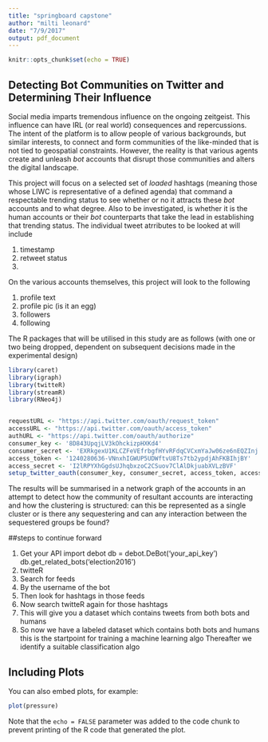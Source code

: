 ```yaml
---
title: "springboard capstone"
author: "milti leonard"
date: "7/9/2017"
output: pdf_document
---
```


```r
knitr::opts_chunk$set(echo = TRUE)
```

## Detecting Bot Communities on Twitter and Determining Their Influence

Social media imparts tremendous influence on the ongoing zeitgeist. This influence can have IRL (or real world) consequences and repercussions. The intent of the platform is to allow people of various backgrounds, but similar interests, to connect and form communities of the like-minded that is not tied to geospatial constraints. However, the reality is that various agents create and unleash *bot* accounts that disrupt those communities and alters the digital landscape.

This project will focus on a selected set of *loaded* hashtags (meaning those whose LIWC is representative of a defined agenda) that command a respectable trending status to see whether or no it attracts these *bot* accounts and to what degree. Also to be investigated, is whether it is the human accounts or their *bot* counterparts that take the lead in establishing that trending status. The individual tweet atrributes to be looked at will include 

1. timestamp
2. retweet status
3. 

On the various accounts themselves, this project will look to the following

1. profile text
2. profile pic (is it an egg)
3. followers
4. following

The R packages that will be utilised in this study are as follows (with one or two being dropped, dependent on subsequent decisions made in the experimental design)

```r
library(caret)
library(igraph)
library(twitteR)
library(streamR)
library(RNeo4j)


requestURL <- "https://api.twitter.com/oauth/request_token"
accessURL <- "https://api.twitter.com/oauth/access_token"
authURL <- "https://api.twitter.com/oauth/authorize"
consumer_key <- '8D843UpqjLV3kOhckizpHXKd4'
consumer_secret <- 'EXRkgexU1KLCZFeVEfrbgfHYvRFdqCVCxmYaJw06ze6nEQZInj'
access_token <- '1240280636-VNnxhIGWUP5UDWftvU8Ts7tb2ypdjAhFKBIhjBY'
access_secret <- 'I2lRPYXhGgdsUJhqbxzoC2CSuov7ClAlDkjuabXVLzBVF'
setup_twitter_oauth(consumer_key, consumer_secret, access_token, access_secret)


```

The results will be summarised in a network graph of the accounts in an attempt to detect how the community of resultant accounts are interacting and how the clustering is structured: can this be represented as a single cluster or is there any sequestering and can any interaction between the sequestered groups be found?

##steps to continue forward

1. Get your API
import debot db = debot.DeBot('your_api_key') db.get_related_bots('election2016')
2. twitteR
3. Search for feeds
4. By the username of the bot
5. Then look for hashtags in those feeds
6. Now search twitteR again for those hashtags
7. This will give you a dataset which contains tweets from both bots and humans
8. So now we have a labeled dataset
which contains both bots and humans
this is the startpoint for training a machine learning algo
Thereafter we identify a suitable classification algo



## Including Plots

You can also embed plots, for example:

```r
plot(pressure)
```

Note that the `echo = FALSE` parameter was added to the code chunk to prevent printing of the R code that generated the plot.
